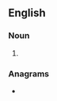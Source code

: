 ==English==

===Noun===
{{head|en|noun form}}

# {{plural of|aspartate|lang=en}}

===Anagrams===
* {{anagrams|en|a=aaaeprsstt|parastates}}